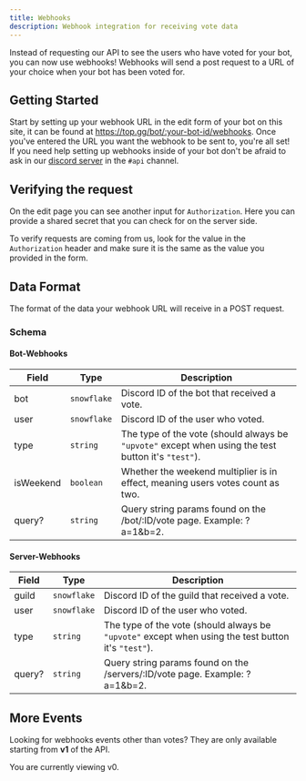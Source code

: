 ```yaml
---
title: Webhooks
description: Webhook integration for receiving vote data
---
```


Instead of requesting our API to see the users who have voted for your bot, you can now use webhooks! Webhooks will send a post request to a URL of your choice when your bot has been voted for.

## Getting Started

Start by setting up your webhook URL in the edit form of your bot on this site, it can be found at https://top.gg/bot/:your-bot-id/webhooks. Once you've entered the URL you want the webhook to be sent to, you're all set! If you need help setting up webhooks inside of your bot don't be afraid to ask in our [discord server](https://discord.gg/dbl) in the `#api` channel.

## Verifying the request

On the edit page you can see another input for `Authorization`. Here you can provide a shared secret that you can check for on the server side.

To verify requests are coming from us, look for the value in the `Authorization` header and make sure it is the same as the value you provided in the form.

## Data Format

The format of the data your webhook URL will receive in a POST request.

### Schema
#### Bot-Webhooks
| Field     | Type        | Description                                                                                         |
| --------- | ----------- | --------------------------------------------------------------------------------------------------- |
| bot       | `snowflake` | Discord ID of the bot that received a vote.                                                         |
| user      | `snowflake` | Discord ID of the user who voted.                                                                   |
| type      | `string`    | The type of the vote (should always be `"upvote"` except when using the test button it's `"test"`). |
| isWeekend | `boolean`   | Whether the weekend multiplier is in effect, meaning users votes count as two.                      |
| query?    | `string`    | Query string params found on the /bot/:ID/vote page. Example: ?a=1&b=2.                             |

#### Server-Webhooks
| Field     | Type        | Description                                                                                         |
| --------- | ----------- | --------------------------------------------------------------------------------------------------- |
| guild     | `snowflake` | Discord ID of the guild that received a vote.                                                       |
| user      | `snowflake` | Discord ID of the user who voted.                                                                   |
| type      | `string`    | The type of the vote (should always be `"upvote"` except when using the test button it's `"test"`). |
| query?    | `string`    | Query string params found on the /servers/:ID/vote page. Example: ?a=1&b=2.                         |
## More Events

Looking for webhooks events other than votes? They are only available starting from **v1** of the API.

<footer className="text-tertiary">You are currently viewing v0.</footer>

